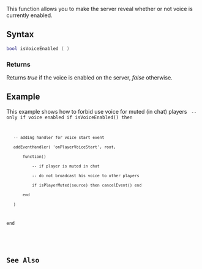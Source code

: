  
{{Server client function}}
{{New feature/item|3.0140|1.4|4639|
Added to client side.
}}
This function allows you to make the server reveal whether or not voice is currently enabled.

==Syntax== 
<syntaxhighlight lang="lua">
bool isVoiceEnabled ( )
</syntaxhighlight> 
{{OOP||[[/Player.md|Player]].isVoiceEnabled}}
===Returns===
Returns ''true'' if the voice is enabled on the server, ''false'' otherwise.

==Example== 
<section name="Server" class="server" show="true">
This example shows how to forbid use voice for muted (in chat) players
<code>
-- only if voice enabled
if isVoiceEnabled() then
    -- adding handler for voice start event
    addEventHandler( 'onPlayerVoiceStart', root,
        function()
            -- if player is muted in chat
            -- do not broadcast his voice to other players
            if isPlayerMuted(source) then cancelEvent() end
        end
    )
end
</syntaxhighlight>
</section>

==See Also==
{{Player_functions}}